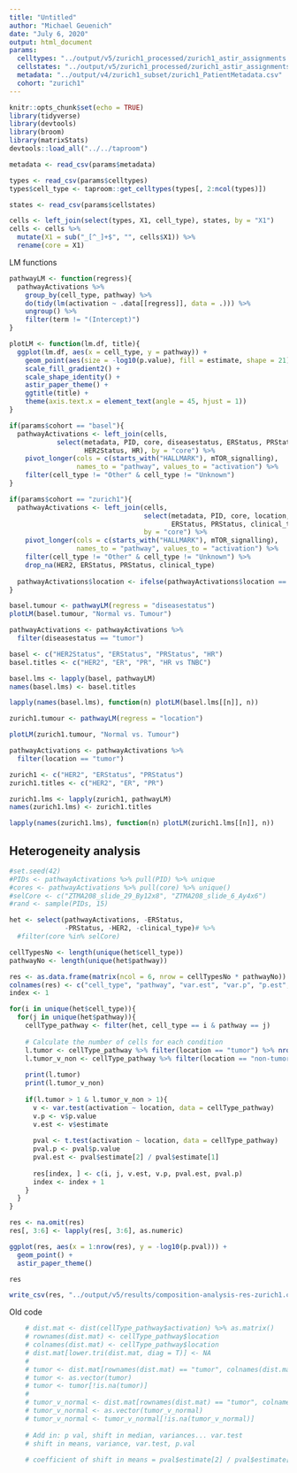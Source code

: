 ```yaml
---
title: "Untitled"
author: "Michael Geuenich"
date: "July 6, 2020"
output: html_document
params:
  celltypes: "../output/v5/zurich1_processed/zurich1_astir_assignments.csv"
  cellstates: "../output/v5/zurich1_processed/zurich1_astir_assignments_state.csv" 
  metadata: "../output/v4/zurich1_subset/zurich1_PatientMetadata.csv"
  cohort: "zurich1"
---
```


```r
knitr::opts_chunk$set(echo = TRUE)
library(tidyverse)
library(devtools)
library(broom)
library(matrixStats)
devtools::load_all("../../taproom")
```

```r
metadata <- read_csv(params$metadata)

types <- read_csv(params$celltypes)
types$cell_type <- taproom::get_celltypes(types[, 2:ncol(types)])

states <- read_csv(params$cellstates)

cells <- left_join(select(types, X1, cell_type), states, by = "X1")
cells <- cells %>% 
  mutate(X1 = sub("_[^_]+$", "", cells$X1)) %>% 
  rename(core = X1)
```

LM functions 
```r
pathwayLM <- function(regress){
  pathwayActivations %>% 
    group_by(cell_type, pathway) %>% 
    do(tidy(lm(activation ~ .data[[regress]], data = .))) %>% 
    ungroup() %>% 
    filter(term != "(Intercept)")
}

plotLM <- function(lm.df, title){
  ggplot(lm.df, aes(x = cell_type, y = pathway)) +
    geom_point(aes(size = -log10(p.value), fill = estimate, shape = 21)) +
    scale_fill_gradient2() + 
    scale_shape_identity() +
    astir_paper_theme() +
    ggtitle(title) +
    theme(axis.text.x = element_text(angle = 45, hjust = 1))
}
```

```r
if(params$cohort == "basel"){
  pathwayActivations <- left_join(cells, 
            select(metadata, PID, core, diseasestatus, ERStatus, PRStatus, 
                   HER2Status, HR), by = "core") %>% 
    pivot_longer(cols = c(starts_with("HALLMARK"), mTOR_signalling), 
                 names_to = "pathway", values_to = "activation") %>% 
    filter(cell_type != "Other" & cell_type != "Unknown")
}

if(params$cohort == "zurich1"){
  pathwayActivations <- left_join(cells,
                                  select(metadata, PID, core, location, HER2, 
                                         ERStatus, PRStatus, clinical_type), 
                                  by = "core") %>% 
    pivot_longer(cols = c(starts_with("HALLMARK"), mTOR_signalling), 
                 names_to = "pathway", values_to = "activation") %>% 
    filter(cell_type != "Other" & cell_type != "Unknown") %>% 
    drop_na(HER2, ERStatus, PRStatus, clinical_type)
  
  pathwayActivations$location <- ifelse(pathwayActivations$location == "[]", "non-tumor", "tumor")
}
```

```r
basel.tumour <- pathwayLM(regress = "diseasestatus")
plotLM(basel.tumour, "Normal vs. Tumour")

pathwayActivations <- pathwayActivations %>% 
  filter(diseasestatus == "tumor")

basel <- c("HER2Status", "ERStatus", "PRStatus", "HR")
basel.titles <- c("HER2", "ER", "PR", "HR vs TNBC")

basel.lms <- lapply(basel, pathwayLM)
names(basel.lms) <- basel.titles

lapply(names(basel.lms), function(n) plotLM(basel.lms[[n]], n))
```

```r
zurich1.tumour <- pathwayLM(regress = "location")

plotLM(zurich1.tumour, "Normal vs. Tumour")

pathwayActivations <- pathwayActivations %>% 
  filter(location == "tumor")

zurich1 <- c("HER2", "ERStatus", "PRStatus")
zurich1.titles <- c("HER2", "ER", "PR")

zurich1.lms <- lapply(zurich1, pathwayLM)
names(zurich1.lms) <- zurich1.titles

lapply(names(zurich1.lms), function(n) plotLM(zurich1.lms[[n]], n))
```



## Heterogeneity analysis
```r
#set.seed(42)
#PIDs <- pathwayActivations %>% pull(PID) %>% unique
#cores <- pathwayActivations %>% pull(core) %>% unique()
#selCore <- c("ZTMA208_slide_29_By12x8", "ZTMA208_slide_6_Ay4x6")
#rand <- sample(PIDs, 15)

het <- select(pathwayActivations, -ERStatus, 
              -PRStatus, -HER2, -clinical_type)# %>% 
  #filter(core %in% selCore)

cellTypesNo <- length(unique(het$cell_type))
pathwayNo <- length(unique(het$pathway))

res <- as.data.frame(matrix(ncol = 6, nrow = cellTypesNo * pathwayNo))
colnames(res) <- c("cell_type", "pathway", "var.est", "var.p", "p.est", "p.pval")
index <- 1

for(i in unique(het$cell_type)){
  for(j in unique(het$pathway)){
    cellType_pathway <- filter(het, cell_type == i & pathway == j)
    
    # Calculate the number of cells for each condition
    l.tumor <- cellType_pathway %>% filter(location == "tumor") %>% nrow()
    l.tumor_v_non <- cellType_pathway %>% filter(location == "non-tumor") %>% nrow()
    
    print(l.tumor)
    print(l.tumor_v_non)
    
    if(l.tumor > 1 & l.tumor_v_non > 1){
      v <- var.test(activation ~ location, data = cellType_pathway)
      v.p <- v$p.value
      v.est <- v$estimate
      
      pval <- t.test(activation ~ location, data = cellType_pathway)
      pval.p <- pval$p.value
      pval.est <- pval$estimate[2] / pval$estimate[1]
      
      res[index, ] <- c(i, j, v.est, v.p, pval.est, pval.p)
      index <- index + 1
    }
  }
}

res <- na.omit(res)
res[, 3:6] <- lapply(res[, 3:6], as.numeric)

ggplot(res, aes(x = 1:nrow(res), y = -log10(p.pval))) +
  geom_point() +
  astir_paper_theme()

res

write_csv(res, "../output/v5/results/composition-analysis-res-zurich1.csv")
```




Old code
```r
    # dist.mat <- dist(cellType_pathway$activation) %>% as.matrix()
    # rownames(dist.mat) <- cellType_pathway$location
    # colnames(dist.mat) <- cellType_pathway$location
    # dist.mat[lower.tri(dist.mat, diag = T)] <- NA
    # 
    # tumor <- dist.mat[rownames(dist.mat) == "tumor", colnames(dist.mat) == "tumor"]
    # tumor <- as.vector(tumor)
    # tumor <- tumor[!is.na(tumor)]
    # 
    # tumor_v_normal <- dist.mat[rownames(dist.mat) == "tumor", colnames(dist.mat) == "non-tumor"]
    # tumor_v_normal <- as.vector(tumor_v_normal)
    # tumor_v_normal <- tumor_v_normal[!is.na(tumor_v_normal)]
    
    # Add in: p val, shift in median, variances... var.test
    # shift in means, variance, var.test, p.val
    
    # coefficient of shift in means = pval$estimate[2] / pval$estimate[1]
```
